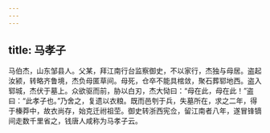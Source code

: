 ```yaml
---
---
---
```

title: 马孝子
---




马伯杰，山东邹县人。父某，拜江南行台监察御史，不以家行，杰独与母居。盗起汝颍，转略齐鲁境，杰负母匿草间。母死，仓卒不能具棺敛，聚石葬郓地西。盗入郓城，杰伏于墓上。众欲驱而前，胁以白刃，杰大恸曰：“母在此，母在此！”盗曰：“此孝子也。”乃舍之，复遗以衣粮。既而邑刳于兵，失墓所在，求之二年，得于榛莽中，故衣尚存，始克迁祔祖茔。御史转浙西宪佥，留江南者八年，遂冒锋镝间走数千里省之，钱唐人咸称为马孝子云。